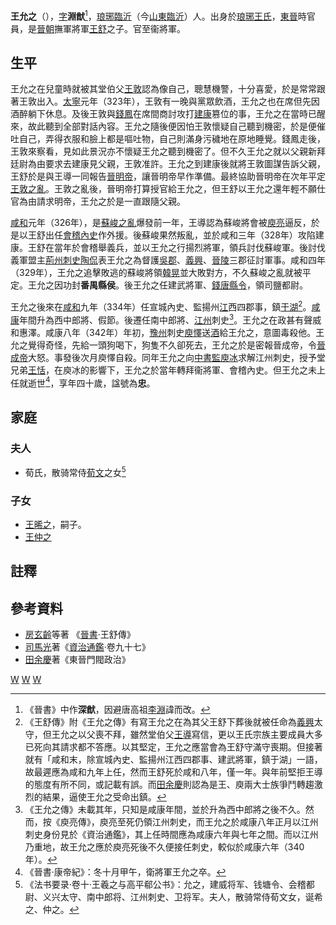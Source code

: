 '''王允之'''（{{bd|303年||342年|catIdx=W}}），[[表字|字]]'''淵猷'''<ref>《晉書》中作'''深猷'''，因避唐高祖[[李淵|李淵]]諱而改。</ref>，[[琅琊|琅琊]][[臨沂|臨沂]]（今[[山東|山東]][[臨沂|臨沂]]）人。出身於[[琅琊王氏|琅琊王氏]]，[[東晉|東晉]]時官員，是[[晉朝|晉朝]]撫軍將軍[[王舒|王舒]]之子。官至衞將軍。

== 生平 ==
王允之在兒童時就被其堂伯父[[王敦|王敦]]認為像自己，聰慧機警，十分喜愛，於是常常跟著王敦出入。[[太寧_(東晉)|太寧]]元年（323年），王敦有一晚與黨眾飲酒，王允之也在席但先因酒醉躺下休息。及後王敦與[[錢鳳|錢鳳]]在席間商討攻打[[建康|建康]]篡位的事，王允之在當時已醒來，故此聽到全部對話內容。王允之隨後便因怕王敦懷疑自己聽到機密，於是便催吐自己，弄得衣服和臉上都是嘔吐物，自己則滿身污穢地在原地睡覺。錢鳳走後，王敦來察看，見如此景況亦不懷疑王允之聽到機密了。但不久王允之就以父親新拜廷尉為由要求去建康見父親，王敦准許。王允之到建康後就將王敦圖謀告訴父親，王舒於是與王導一同報告[[晉明帝|晉明帝]]，讓晉明帝早作準備。最終協助晉明帝在次年平定[[王敦之亂|王敦之亂]]。王敦之亂後，晉明帝打算授官給王允之，但王舒以王允之還年輕不願仕官為由請求明帝，王允之於是一直跟隨父親。

[[咸和_(晋成帝)|咸和]]元年（326年），是[[蘇峻之亂|蘇峻之亂]]爆發前一年，王導認為蘇峻將會被[[庾亮|庾亮]]逼反，於是以王舒出任[[會稽|會稽]][[內史|內史]]作外援。後蘇峻果然叛亂，並於咸和三年（328年）攻陷建康。王舒在當年於會稽舉義兵，並以王允之行揚烈將軍，領兵討伐蘇峻軍。後討伐義軍盟主[[荊州|荊州]][[刺史|刺史]][[陶侃|陶侃]]表王允之為督護[[吳郡|吳郡]]、[[義興|義興]]、[[晉陵|晉陵]]三郡征討軍事。咸和四年（329年），王允之追擊敗逃的蘇峻將領[[韓晃_(晉朝)|韓晃]]並大敗對方，不久蘇峻之亂就被平定。王允之因功封'''番禺縣侯'''。後王允之任建武將軍、[[钱唐县|錢唐]][[縣令|縣令]]，領司鹽都尉。

王允之後來在[[咸和_(東晉)|咸和]]九年（334年）任宣城內史、監揚州[[錢塘江|江]]西四郡事，鎮[[于湖|于湖]]<ref>《王舒傳》附《王允之傳》有寫王允之在為其父王舒下葬後就被任命為[[義興|義興]]太守，但王允之以父喪不拜，雖然堂伯父[[王導|王導]]寫信，更以王氏宗族主要成員大多已死向其請求都不答應。以其堅定，王允之應當會為王舒守滿守喪期。但接著就有「咸和末，除宣城內史、監揚州江西四郡事、建武將軍，鎮于湖」一語，故最遲應為咸和九年上任，然而王舒死於咸和八年，僅一年。與年前堅拒王導的態度有所不同，或記載有誤。而[[田余慶|田余慶]]則認為是王、庾兩大士族爭鬥轉趨激烈的結果，逼使王允之受命出鎮。</ref>。[[咸康_(東晉)|咸康]]年間升為西中郎將、假節。後遷任南中郎將、[[江州|江州]]刺史<ref>《王允之傳》未載其年，只知是咸康年間，並於升為西中郎將之後不久。然而，按《庾亮傳》，庾亮至死仍領江州刺史，而王允之於咸康八年正月以江州刺史身份見於《資治通鑑》，其上任時間應為咸康六年與七年之間。而以江州乃重地，故王允之應於庾亮死後不久便接任刺史，較似於咸康六年（340年）。</ref>。王允之在政甚有聲威和惠澤。咸康八年（342年）年初，[[豫州|豫州]]刺史[[庾懌|庾懌]]送[[酒|酒]]給王允之，意圖毒殺他。王允之覺得奇怪，先給一頭狗喝下，狗隻不久卻死去，王允之於是密報晉成帝，令[[晉成帝|晉成帝]]大怒。事發後次月庾懌自殺。同年王允之向[[中書監|中書監]][[庾冰|庾冰]]求解江州刺史，授予堂兄弟[[王恬|王恬]]，在庾冰的影響下，王允之於當年轉拜衞將軍、會稽內史。但王允之未上任就逝世<ref>《晉書·康帝紀》：冬十月甲午，衛將軍王允之卒。</ref>，享年四十歲，諡號為'''忠'''。

==家庭==
===夫人===
*荀氏，散骑常侍[[荀文|荀文]]之女<ref>《法书要录·卷十·王羲之与高平郗公书》：允之，建威将军、钱塘令、会稽都尉、义兴太守、南中郎将、江州刺史、卫将军。夫人，散骑常侍荀文女，诞希之、仲之。</ref>

=== 子女 ===
*[[王晞之|王晞之]]，嗣子。
*[[王仲之|王仲之]]

== 註釋 ==
{{reflist}}

== 參考資料 ==
*[[房玄齡|房玄齡]]等著 《[[晉書|晉書]]·王舒傳》
*[[司馬光|司馬光]]著《[[資治通鑑|資治通鑑]]·卷九十七》
*[[田余慶|田余慶]]著《東晉門閥政治》

[[Category:晉朝政治人物|W]]
[[Category:晉朝軍事人物|W]]
[[Category:琅邪王氏|W]]
